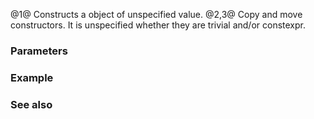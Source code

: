 {{cpp/utility/source_location/title|source_location}}
{{cpp/utility/source_location/navbar}}
{{dcl begin}}
{{dcl|num=1|since=c++20|1=
constexpr source_location() noexcept;
}}
{{dcl|num=2|since=c++20|1=
source_location( const source_location&amp; other );
}}
{{dcl|num=3|since=c++20|1=
source_location( source_location&amp;&amp; other ) noexcept;
}}
{{dcl end}}

@1@ Constructs a {{tt|source_location}} object of unspecified value.
@2,3@ Copy and move constructors. It is unspecified whether they are trivial and/or constexpr.

===Parameters===
{{par begin}}
{{par|other|another {{tt|source_location}} to copy or move from}}
{{par end}}

===Example===
{{example
|code=
#include &lt;iomanip&gt;
#include &lt;iostream&gt;
#include &lt;ranges&gt;
#include &lt;source_location&gt;
#include &lt;string_view&gt;
#include &lt;vector&gt;

// GCC specific type name printer
#if (__GNUG__ &gt;= 11)
template&lt;typename T&gt;
auto type_name_helper(const std::source_location s = std::source_location::current())
{
    using std::operator""sv;
    const std::string_view fun_name{s.function_name()};
    constexpr auto prefix{"[with T = "sv};
    const auto type_name_begin{fun_name.find(prefix)};
    if (""sv.npos == type_name_begin)
        return ""sv;
    const std::size_t first{type_name_begin + prefix.length()};
    return std::string_view{fun_name.cbegin() + first, fun_name.cend() - 1};
}

template&lt;typename T&gt;
auto type_name() { return type_name_helper&lt;T&gt;(); }
#endif

void print(std::string_view const comment, std::source_location const l)
{
    std::cout &lt;&lt; comment &lt;&lt; ":\n"
              &lt;&lt; "  file_name     : " &lt;&lt; std::quoted(l.file_name()) &lt;&lt; '\n'
              &lt;&lt; "  function_name : " &lt;&lt; std::quoted(l.function_name()) &lt;&lt; '\n'
              &lt;&lt; "  line          : " &lt;&lt; l.line() &lt;&lt; '\n'
              &lt;&lt; "  column        : " &lt;&lt; l.column() &lt;&lt; '\n';
}

int main()
{
    constexpr std::source_location default_constructed;
    print("default constructed", default_constructed);

    constexpr std::source_location current = std::source_location::current();
    print("current", current);

#if (__GNUG__ &gt;= 11)
    const std::vector&lt;std::vector&lt;int&gt;&gt; v{&lt;!----&gt;{1,2}, {3,4,5}, {6}&lt;!----&gt;};
    auto jv = std::ranges::join_view(v);
    std::cout &lt;&lt; '\n'
              &lt;&lt; '[' &lt;&lt; type_name&lt;int&gt;() &lt;&lt; "]\n"
              &lt;&lt; '[' &lt;&lt; type_name&lt;double*&gt;() &lt;&lt; "]\n"
              &lt;&lt; '[' &lt;&lt; type_name&lt;decltype([](){})&gt;() &lt;&lt; "]\n"
              &lt;&lt; '[' &lt;&lt; type_name&lt;decltype(type_name&lt;int&gt;())&gt;() &lt;&lt; "]\n"
              &lt;&lt; '[' &lt;&lt; type_name&lt;decltype(jv)&gt;() &lt;&lt; "]\n";
#endif
}
|p=true
|output=
default constructed:
  file_name     : ""
  function_name : ""
  line          : 0
  column        : 0
current:
  file_name     : "main.cpp"
  function_name : "int main()"
  line          : 39
  column        : 75

[int]
[double*]
[main()::&lt;lambda()&gt;]
[std::basic_string_view&lt;char&gt;]
[std::ranges::join_view&lt;std::ranges::ref_view&lt;const std::vector&lt;std::vector&lt;int&gt; &gt; &gt; &gt;]
}}

===See also===
{{dsc begin}}
{{dsc inc|cpp/utility/source_location/dsc current}}
{{dsc inc|cpp/utility/stacktrace_entry/dsc constructor}}
{{dsc end}}

{{langlinks|es|ja|ru|zh}}